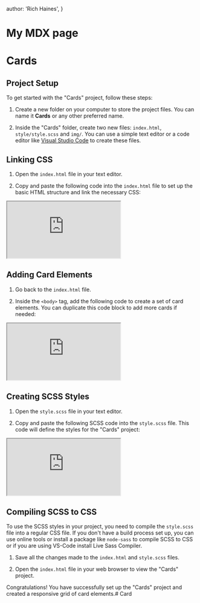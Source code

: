   author: 'Rich Haines',
}
 
# My MDX page

# Cards

## Project Setup

To get started with the "Cards" project, follow these steps:

1. Create a new folder on your computer to store the project files. You can name it **Cards** or any other preferred name.

2. Inside the "Cards" folder, create two new files: `index.html`, `style/style.scss` and `img/`. You can use a simple text editor or a code editor like [Visual Studio Code](https://code.visualstudio.com/Download) to create these files.

## Linking CSS

1.  Open the `index.html` file in your text editor.

2.  Copy and paste the following code into the `index.html` file to set up the basic HTML structure and link the necessary CSS:

<iframe
  src="https://codesandbox.io/embed/cards-5xl6ry?fontsize=10&theme=dark&view=editor"
  className="w-full aspect-[2/3] md:aspect-video border-none rounded-sm overflow-hidden"
  title="cards#1"
  allow="accelerometer; ambient-light-sensor; camera; encrypted-media; geolocation; gyroscope; hid; microphone; midi; payment; usb; vr; xr-spatial-tracking"
  sandbox="allow-forms allow-modals allow-popups allow-presentation allow-same-origin allow-scripts"
></iframe>

## Adding Card Elements

1. Go back to the `index.html` file.

2. Inside the `<body>` tag, add the following code to create a set of card elements. You can duplicate this code block to add more cards if needed:

<iframe
  src="https://codesandbox.io/embed/cards-03-czcyzg?fontsize=10&theme=dark"
  title="cards #03"
  className="w-full aspect-[2/3] md:aspect-video border-none rounded-sm overflow-hidden"
  allow="accelerometer; ambient-light-sensor; camera; encrypted-media; geolocation; gyroscope; hid; microphone; midi; payment; usb; vr; xr-spatial-tracking"
  sandbox="allow-forms allow-modals allow-popups allow-presentation allow-same-origin allow-scripts"
></iframe>

## Creating SCSS Styles

1. Open the `style.scss` file in your text editor.

2. Copy and paste the following SCSS code into the `style.scss` file. This code will define the styles for the "Cards" project:

<iframe
  src="https://codesandbox.io/embed/cards-03-czcyzg?fontsize=10&theme=dark&view=preview"
  title="cards #03"
  className="w-full aspect-[2/3] md:aspect-video border-none rounded-sm overflow-hidden"
  allow="accelerometer; ambient-light-sensor; camera; encrypted-media; geolocation; gyroscope; hid; microphone; midi; payment; usb; vr; xr-spatial-tracking"
  sandbox="allow-forms allow-modals allow-popups allow-presentation allow-same-origin allow-scripts"
></iframe>

## Compiling SCSS to CSS

To use the SCSS styles in your project, you need to compile the `style.scss` file into a regular CSS file. If you don't have a build process set up, you can use online tools or install a package like `node-sass` to compile SCSS to CSS or if you are using VS-Code install Live Sass Compiler.

1. Save all the changes made to the `index.html` and `style.scss` files.

2. Open the `index.html` file in your web browser to view the "Cards" project.

Congratulations! You have successfully set up the "Cards" project and created a responsive grid of card elements.# Card
